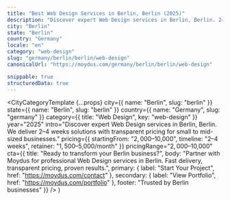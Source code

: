 ```yaml
---
title: "Best Web Design Services in Berlin, Berlin (2025)"
description: "Discover expert Web Design services in Berlin, Berlin. 2–4 weeks delivery, $2,000–$10,000 investment. Local market expertise + modern solutions."
city: "Berlin"
state: "Berlin"
country: "Germany"
locale: "en"
category: "web-design"
slug: "germany/berlin/berlin/web-design"
canonicalUrl: "https://moydus.com/germany/berlin/berlin/web-design"

snippable: true
structuredData: true
---
```



  <CityCategoryTemplate
    {...props}
    city={{ name: "Berlin", slug: "berlin" }}
    state={{ name: "Berlin", slug: "berlin" }}
    country={{ name: "Germany", slug: "germany" }}
    category={{ title: "Web Design", key: "web-design" }}
    year="2025"
    intro="Discover expert Web Design services in Berlin, Berlin. We deliver 2–4 weeks solutions with transparent pricing for small to mid-sized businesses."
    pricing={{
      startingFrom: "$2,000–$10,000",
      timeline: "2–4 weeks",
      retainer: "$1,500–$5,000/month"
    }}
    pricingRange="$2,000–$10,000"
    cta={{
      title: "Ready to transform your Berlin business?",
      body: "Partner with Moydus for professional Web Design services in Berlin. Fast delivery, transparent pricing, proven results.",
      primary: { label: "Start Your Project", href: "https://moydus.com/contact" },
      secondary: { label: "View Portfolio", href: "https://moydus.com/portfolio" },
      footer: "Trusted by Berlin businesses"
    }}
  />
)
